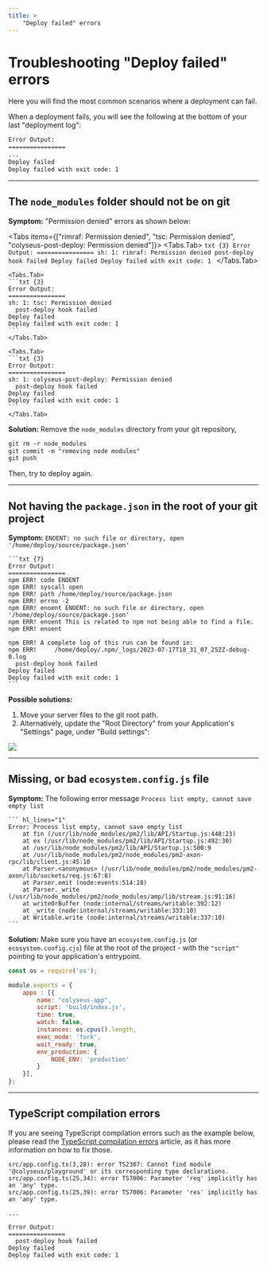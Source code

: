 ```yaml
---
title: >
    "Deploy failed" errors
---
```


# Troubleshooting "Deploy failed" errors

Here you will find the most common scenarios where a deployment can fail.

When a deployment fails, you will see the following at the bottom of your last
"deployment log":

```txt {5}
Error Output:
================
...
Deploy failed
Deploy failed with exit code: 1
```

---

## The `node_modules` folder should not be on git

<AlertIcon/> **Symptom:** "Permission denied" errors as shown below:

<Tabs items={["rimraf: Permission denied", "tsc: Permission denied", "colyseus-post-deploy: Permission denied"]}>
    <Tabs.Tab>
    ```txt {3}
    Error Output:
    ================
    sh: 1: rimraf: Permission denied
      post-deploy hook failed
    Deploy failed
    Deploy failed with exit code: 1
    ```
    </Tabs.Tab>

    <Tabs.Tab>
    ```txt {3}
    Error Output:
    ================
    sh: 1: tsc: Permission denied
      post-deploy hook failed
    Deploy failed
    Deploy failed with exit code: 1
    ```
    </Tabs.Tab>

    <Tabs.Tab>
    ```txt {3}
    Error Output:
    ================
    sh: 1: colyseus-post-deploy: Permission denied
      post-deploy hook failed
    Deploy failed
    Deploy failed with exit code: 1
    ```
    </Tabs.Tab>

</Tabs>

<CheckCircleIcon/> **Solution:** Remove the `node_modules` directory from your git repository,

```txt
git rm -r node_modules
git commit -m "removing node modules"
git push
```

Then, try to deploy again.

---

## Not having the `package.json` in the root of your git project

<AlertIcon/> **Symptom:** `ENOENT: no such file or directory, open '/home/deploy/source/package.json'`

    ```txt {7}
    Error Output:
    ================
    npm ERR! code ENOENT
    npm ERR! syscall open
    npm ERR! path /home/deploy/source/package.json
    npm ERR! errno -2
    npm ERR! enoent ENOENT: no such file or directory, open '/home/deploy/source/package.json'
    npm ERR! enoent This is related to npm not being able to find a file.
    npm ERR! enoent

    npm ERR! A complete log of this run can be found in:
    npm ERR!     /home/deploy/.npm/_logs/2023-07-17T18_31_07_252Z-debug-0.log
      post-deploy hook failed
    Deploy failed
    Deploy failed with exit code: 1
    ```

<CheckCircleIcon/> **Possible solutions:**

1. Move your server files to the git root path.
2. Alternatively, update the "Root Directory" from your Application's "Settings" page, under "Build settings":

![](/cloud/troubleshoot-build-settings.png)

---

## Missing, or bad `ecosystem.config.js` file

<AlertIcon/> **Symptom:** The following error message `Process list empty, cannot save empty list`

    ``` hl_lines="1"
    Error: Process list empty, cannot save empty list
        at fin (/usr/lib/node_modules/pm2/lib/API/Startup.js:448:23)
        at ex (/usr/lib/node_modules/pm2/lib/API/Startup.js:492:30)
        at /usr/lib/node_modules/pm2/lib/API/Startup.js:500:9
        at /usr/lib/node_modules/pm2/node_modules/pm2-axon-rpc/lib/client.js:45:10
        at Parser.<anonymous> (/usr/lib/node_modules/pm2/node_modules/pm2-axon/lib/sockets/req.js:67:8)
        at Parser.emit (node:events:514:28)
        at Parser._write (/usr/lib/node_modules/pm2/node_modules/amp/lib/stream.js:91:16)
        at writeOrBuffer (node:internal/streams/writable:392:12)
        at _write (node:internal/streams/writable:333:10)
        at Writable.write (node:internal/streams/writable:337:10)
    ```

<CheckCircleIcon/> **Solution:** Make sure you have an `ecosystem.config.js` (or `ecosystem.config.cjs`) file at the root of the project - with the `"script"` pointing to your application's entrypoint.

```js {6} filename="ecosystem.config.js"
const os = require('os');

module.exports = {
    apps : [{
        name: "colyseus-app",
        script: 'build/index.js',
        time: true,
        watch: false,
        instances: os.cpus().length,
        exec_mode: 'fork',
        wait_ready: true,
        env_production: {
            NODE_ENV: 'production'
        }
    }],
};
```

---

## TypeScript compilation errors

If you are seeing TypeScript compilation errors such as the example below, please read the
[TypeScript compilation errors](/cloud/typescript-compilation-errors) article, as it
has more information on how to fix those.

``` hl_lines="1 2 3"
src/app.config.ts(3,28): error TS2307: Cannot find module '@colyseus/playground' or its corresponding type declarations.
src/app.config.ts(25,34): error TS7006: Parameter 'req' implicitly has an 'any' type.
src/app.config.ts(25,39): error TS7006: Parameter 'res' implicitly has an 'any' type.

...

Error Output:
================
  post-deploy hook failed
Deploy failed
Deploy failed with exit code: 1
```
